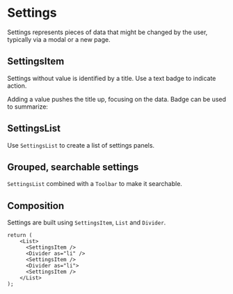 
<Meta title="Settings" />

# Settings

Settings represents pieces of data that might be changed by the user, typically via a modal or a new page.

## SettingsItem

Settings without value is identified by a title. Use a text badge to indicate action.

<Canvas of={SettingsItemStories.Default} />

Adding a value pushes the title up, focusing on the data. Badge can be used to summarize:

<Canvas of={SettingsItemStories.Value} />

## SettingsList

Use `SettingsList` to create a list of settings panels.

<Canvas of={SettingsListStories.Default} />

## Grouped, searchable settings

`SettingsList` combined with a `Toolbar` to make it searchable.

<Canvas of={SettingsListStories.AlertSettings} />

## Composition

Settings are built using `SettingsItem`, `List` and `Divider`.

```tsx
return (
    <List>
      <SettingsItem />
      <Divider as="li" />
      <SettingsItem />
      <Divider as="li">
      <SettingsItem />
    </List>
);
```
